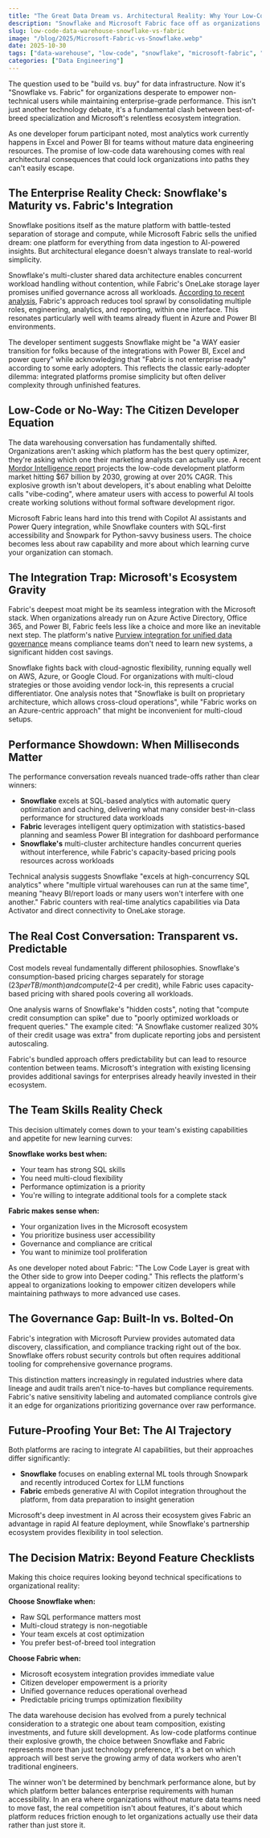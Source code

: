```yaml
---
title: "The Great Data Dream vs. Architectural Reality: Why Your Low-Code Warehouse Choice Matters"
description: "Snowflake and Microsoft Fabric face off as organizations without mature data teams demand centralized platforms. Here's what the battle reveals about accessibility versus performance."
slug: low-code-data-warehouse-snowflake-vs-fabric
image: "/blog/2025/Microsoft-Fabric-vs-Snowflake.webp"
date: 2025-10-30
tags: ["data-warehouse", "low-code", "snowflake", "microsoft-fabric", "enterprise-analytics"]
categories: ["Data Engineering"]
---
```


The question used to be "build vs. buy" for data infrastructure. Now it's "Snowflake vs. Fabric" for organizations desperate to empower non-technical users while maintaining enterprise-grade performance. This isn't just another technology debate, it's a fundamental clash between best-of-breed specialization and Microsoft's relentless ecosystem integration.

As one developer forum participant noted, most analytics work currently happens in Excel and Power BI for teams without mature data engineering resources. The promise of low-code data warehousing comes with real architectural consequences that could lock organizations into paths they can't easily escape.

## The Enterprise Reality Check: Snowflake's Maturity vs. Fabric's Integration

Snowflake positions itself as the mature platform with battle-tested separation of storage and compute, while Microsoft Fabric sells the unified dream: one platform for everything from data ingestion to AI-powered insights. But architectural elegance doesn't always translate to real-world simplicity.

Snowflake's multi-cluster shared data architecture enables concurrent workload handling without contention, while Fabric's OneLake storage layer promises unified governance across all workloads. [According to recent analysis](https://www.beyondkey.com/blog/microsoft-fabric-vs-snowflake/), Fabric's approach reduces tool sprawl by consolidating multiple roles, engineering, analytics, and reporting, within one interface. This resonates particularly well with teams already fluent in Azure and Power BI environments.

The developer sentiment suggests Snowflake might be "a WAY easier transition for folks because of the integrations with Power BI, Excel and power query" while acknowledging that "Fabric is not enterprise ready" according to some early adopters. This reflects the classic early-adopter dilemma: integrated platforms promise simplicity but often deliver complexity through unfinished features.

## Low-Code or No-Way: The Citizen Developer Equation

The data warehousing conversation has fundamentally shifted. Organizations aren't asking which platform has the best query optimizer, they're asking which one their marketing analysts can actually use. A recent [Mordor Intelligence report](https://www.prnewswire.com/news-releases/low-code-development-platform-market-worth-67bn-by-2030--growing-at-over-20-cagr-as-ai--cloud-adoption-keep-rising-mordor-intelligence-302593709.html) projects the low-code development platform market hitting $67 billion by 2030, growing at over 20% CAGR. This explosive growth isn't about developers, it's about enabling what Deloitte calls "vibe-coding", where amateur users with access to powerful AI tools create working solutions without formal software development rigor.

Microsoft Fabric leans hard into this trend with Copilot AI assistants and Power Query integration, while Snowflake counters with SQL-first accessibility and Snowpark for Python-savvy business users. The choice becomes less about raw capability and more about which learning curve your organization can stomach.

## The Integration Trap: Microsoft's Ecosystem Gravity

Fabric's deepest moat might be its seamless integration with the Microsoft stack. When organizations already run on Azure Active Directory, Office 365, and Power BI, Fabric feels less like a choice and more like an inevitable next step. The platform's native [Purview integration for unified data governance](https://kanerika.com/blogs/databricks-vs-snowflake-vs-fabric/) means compliance teams don't need to learn new systems, a significant hidden cost savings.

Snowflake fights back with cloud-agnostic flexibility, running equally well on AWS, Azure, or Google Cloud. For organizations with multi-cloud strategies or those avoiding vendor lock-in, this represents a crucial differentiator. One analysis notes that "Snowflake is built on proprietary architecture, which allows cross-cloud operations", while "Fabric works on an Azure-centric approach" that might be inconvenient for multi-cloud setups.

## Performance Showdown: When Milliseconds Matter

The performance conversation reveals nuanced trade-offs rather than clear winners:

- **Snowflake** excels at SQL-based analytics with automatic query optimization and caching, delivering what many consider best-in-class performance for structured data workloads
- **Fabric** leverages intelligent query optimization with statistics-based planning and seamless Power BI integration for dashboard performance
- **Snowflake's** multi-cluster architecture handles concurrent queries without interference, while Fabric's capacity-based pricing pools resources across workloads

Technical analysis suggests Snowflake "excels at high-concurrency SQL analytics" where "multiple virtual warehouses can run at the same time", meaning "heavy BI/report loads or many users won't interfere with one another." Fabric counters with real-time analytics capabilities via Data Activator and direct connectivity to OneLake storage.

## The Real Cost Conversation: Transparent vs. Predictable

Cost models reveal fundamentally different philosophies. Snowflake's consumption-based pricing charges separately for storage ($23 per TB/month) and compute ($2-4 per credit), while Fabric uses capacity-based pricing with shared pools covering all workloads.

One analysis warns of Snowflake's "hidden costs", noting that "compute credit consumption can spike" due to "poorly optimized workloads or frequent queries." The example cited: "A Snowflake customer realized 30% of their credit usage was extra" from duplicate reporting jobs and persistent autoscaling.

Fabric's bundled approach offers predictability but can lead to resource contention between teams. Microsoft's integration with existing licensing provides additional savings for enterprises already heavily invested in their ecosystem.

## The Team Skills Reality Check

This decision ultimately comes down to your team's existing capabilities and appetite for new learning curves:

**Snowflake works best when:**
- Your team has strong SQL skills
- You need multi-cloud flexibility
- Performance optimization is a priority
- You're willing to integrate additional tools for a complete stack

**Fabric makes sense when:**
- Your organization lives in the Microsoft ecosystem
- You prioritize business user accessibility
- Governance and compliance are critical
- You want to minimize tool proliferation

As one developer noted about Fabric: "The Low Code Layer is great with the Other side to grow into Deeper coding." This reflects the platform's appeal to organizations looking to empower citizen developers while maintaining pathways to more advanced use cases.

## The Governance Gap: Built-In vs. Bolted-On

Fabric's integration with Microsoft Purview provides automated data discovery, classification, and compliance tracking right out of the box. Snowflake offers robust security controls but often requires additional tooling for comprehensive governance programs.

This distinction matters increasingly in regulated industries where data lineage and audit trails aren't nice-to-haves but compliance requirements. Fabric's native sensitivity labeling and automated compliance controls give it an edge for organizations prioritizing governance over raw performance.

## Future-Proofing Your Bet: The AI Trajectory

Both platforms are racing to integrate AI capabilities, but their approaches differ significantly:

- **Snowflake** focuses on enabling external ML tools through Snowpark and recently introduced Cortex for LLM functions
- **Fabric** embeds generative AI with Copilot integration throughout the platform, from data preparation to insight generation

Microsoft's deep investment in AI across their ecosystem gives Fabric an advantage in rapid AI feature deployment, while Snowflake's partnership ecosystem provides flexibility in tool selection.

## The Decision Matrix: Beyond Feature Checklists

Making this choice requires looking beyond technical specifications to organizational reality:

**Choose Snowflake when:**
- Raw SQL performance matters most
- Multi-cloud strategy is non-negotiable
- Your team excels at cost optimization
- You prefer best-of-breed tool integration

**Choose Fabric when:**
- Microsoft ecosystem integration provides immediate value
- Citizen developer empowerment is a priority
- Unified governance reduces operational overhead
- Predictable pricing trumps optimization flexibility

The data warehouse decision has evolved from a purely technical consideration to a strategic one about team composition, existing investments, and future skill development. As low-code platforms continue their explosive growth, the choice between Snowflake and Fabric represents more than just technology preference, it's a bet on which approach will best serve the growing army of data workers who aren't traditional engineers.

The winner won't be determined by benchmark performance alone, but by which platform better balances enterprise requirements with human accessibility. In an era where organizations without mature data teams need to move fast, the real competition isn't about features, it's about which platform reduces friction enough to let organizations actually use their data rather than just store it.